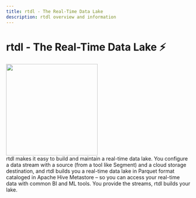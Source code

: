 ```yaml
---
title: rtdl - The Real-Time Data Lake
description: rtdl overview and information
---
```


# rtdl - The Real-Time Data Lake ⚡️
<img src="docs/assets/images/rtdl-logo.png" height="250px" width="250px"></img>  
rtdl makes it easy to build and maintain a real-time data lake. You configure a data stream 
with a source (from a tool like Segment) and a cloud storage destination, and rtdl builds you 
a real-time data lake in Parquet format cataloged in Apache Hive Metastore – so you can access 
your real-time data with common BI and ML tools. You provide the streams, rtdl builds your lake.
